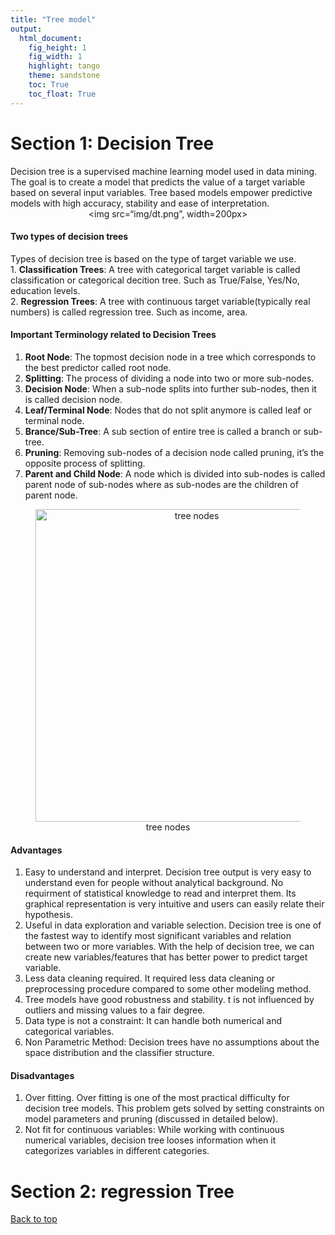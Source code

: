 ```yaml
---
title: "Tree model"
output:
  html_document:
    fig_height: 1
    fig_width: 1
    highlight: tango
    theme: sandstone
    toc: True
    toc_float: True
---
```



# Section 1: Decision Tree  
Decision tree is a supervised machine learning model used in data mining. The goal is to create a model that predicts the value of a target variable based on several input variables. Tree based models empower predictive models with high accuracy, stability and ease of interpretation.   
<center>
<img src="img/dt.png", width=200px> 
</center>  
  
#### __Two types of decision trees__  
Types of decision tree is based on the type of target variable we use.  
1. __Classification Trees__: A tree with categorical target variable is called classification or categorical decition tree. Such as True/False, Yes/No, education levels.    
2. __Regression Trees__: A tree with continuous target variable(typically real numbers) is called regression tree. Such as income, area.  
  
#### __Important Terminology related to Decision Trees__  
1. __Root Node__: The topmost decision node in a tree which corresponds to the best predictor called root node.  
2. __Splitting__: The process of dividing a node into two or more sub-nodes.  
3. __Decision Node__: When a sub-node splits into further sub-nodes, then it is called decision node.  
4. __Leaf/Terminal Node__: Nodes that do not split anymore is called leaf or terminal node.  
5. __Brance/Sub-Tree__: A sub section of entire tree is called a branch or sub-tree.  
6. __Pruning__: Removing sub-nodes of a decision node called pruning, it's the opposite process of splitting.  
7. __Parent and Child Node__: A node which is divided into sub-nodes is called parent node of sub-nodes where as sub-nodes are the children of parent node.  
  
<center>![tree nodes](img/Decision_Tree_nodes.png){width=500px}</center> 
  
#### __Advantages__  
1. Easy to understand and interpret. Decision tree output is very easy to understand even for people without analytical background. No requirment of statistical knowledge to read and interpret them. Its graphical representation is very intuitive and users can easily relate their hypothesis.  
2. Useful in data exploration and variable selection. Decision tree is one of the fastest way to identify most significant variables and relation between two or more variables. With the help of decision tree, we can create new variables/features that has better power to predict target variable.  
3. Less data cleaning required. It required less data cleaning or preprocessing procedure compared to some other modeling method.  
4. Tree models have good robustness and stability. t is not influenced by outliers and missing values to a fair degree.  
5. Data type is not a constraint: It can handle both numerical and categorical variables.  
6. Non Parametric Method: Decision trees have no assumptions about the space distribution and the classifier structure.  
  
#### __Disadvantages__  
1. Over fitting. Over fitting is one of the most practical difficulty for decision tree models. This problem gets solved by setting constraints on model parameters and pruning (discussed in detailed below).  
2. Not fit for continuous variables: While working with continuous numerical variables, decision tree looses information when it categorizes variables in different categories.  
  
  
  
  
  
  
  
  
# Section 2: regression Tree
<a href="#header">Back to top</a>


